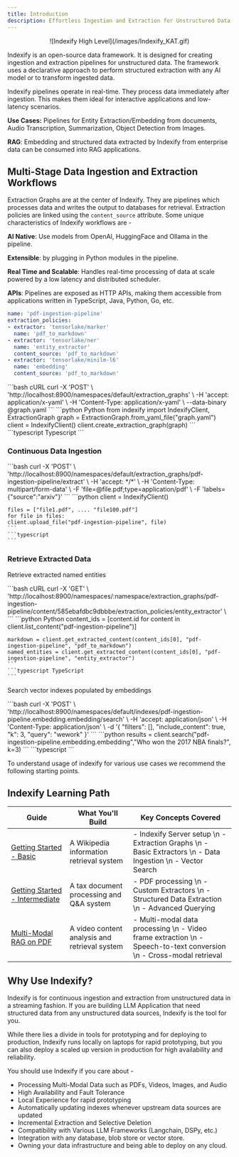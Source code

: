 ```yaml
---
title: Introduction
description: Effortless Ingestion and Extraction for Unstructured Data at Any Scale
---
```


<p align="center">
  ![Indexify High Level](/images/Indexify_KAT.gif)
</p>


Indexify is an open-source data framework. It is designed for creating ingestion and extraction pipelines for unstructured data. The framework uses a declarative approach to perform structured extraction with any AI model or to transform ingested data.

Indexify pipelines operate in real-time. They process data immediately after ingestion. This makes them ideal for interactive applications and low-latency scenarios.

**Use Cases:** Pipelines for Entity Extraction/Embedding from documents, Audio Transcription, Summarization, Object Detection from Images. 

**RAG**: Embedding and structured data extracted by Indexify from enterprise data can be consumed into RAG applications.  

## Multi-Stage Data Ingestion and Extraction Workflows

Extraction Graphs are at the center of Indexify. They are pipelines which processes data and writes the output to databases for retrieval. Extraction policies are linked using the `content_source` attribute. Some unique characteristics of Indexify workflows are -

**AI Native**: Use models from OpenAI, HuggingFace and Ollama in the pipeline.

**Extensible**: by plugging in Python modules in the pipeline.

**Real Time and Scalable**: Handles real-time processing of data at scale powered by a low latency and distributed scheduler.

**APIs**: Pipelines are exposed as HTTP APIs, making them accessible from applications written in TypeScript, Java, Python, Go, etc.

```yaml filename="graph.yaml"
name: 'pdf-ingestion-pipeline'
extraction_policies:
- extractor: 'tensorlake/marker'
  name: 'pdf_to_markdown'
- extractor: 'tensorlake/ner'
  name: 'entity_extractor'
  content_source: 'pdf_to_markdown'
- extractor: 'tensorlake/minilm-l6'
  name: 'embedding'
  content_source: 'pdf_to_markdown'
```

<CodeGroup>
    ```bash cURL
    curl -X 'POST' \
    'http://localhost:8900/namespaces/default/extraction_graphs' \
    -H 'accept: application/x-yaml' \
    -H 'Content-Type: application/x-yaml' \
    --data-binary @graph.yaml
    ```
    ```python Python
    from indexify import IndexifyClient, ExtractionGraph
    graph = ExtractionGraph.from_yaml_file("graph.yaml")
    client = IndexifyClient()
    client.create_extraction_graph(graph)
    ```
    ```typescript Typescript
    ```
</CodeGroup>

### Continuous Data Ingestion

<CodeGroup>
    ```bash
    curl -X 'POST' \
    'http://localhost:8900/namespaces/default/extraction_graphs/pdf-ingestion-pipeline/extract' \
    -H 'accept: */*' \
    -H 'Content-Type: multipart/form-data' \
    -F 'file=@file.pdf;type=application/pdf' \
    -F 'labels={"source":"arxiv"}'
    ```
    ```python
    client = IndexifyClient()

    files = ["file1.pdf", .... "file100.pdf"]
    for file in files:
    client.upload_file("pdf-ingestion-pipeline", file)
    ```
    ```typescript
    ```
</CodeGroup>

### Retrieve Extracted Data

Retrieve extracted named entities 

<CodeGroup>
    ```bash cURL
    curl -X 'GET' \
    'http://localhost:8900/namespaces/:namespace/extraction_graphs/pdf-ingestion-pipeline/content/585ebafdbc9dbbbe/extraction_policies/entity_extractor' \
    ```
    ```python Python
    content_ids = [content.id for content in client.list_content("pdf-ingestion-pipeline")]

    markdown = client.get_extracted_content(content_ids[0], "pdf-ingestion-pipeline", "pdf_to_markdown")
    named_entities = client.get_extracted_content(content_ids[0], "pdf-ingestion-pipeline", "entity_extractor")
    ```
    ```typescript TypeScript
    ```
</CodeGroup>

Search vector indexes populated by embeddings

<CodeGroup>
    ```bash
    curl -X 'POST' \
    'http://localhost:8900/namespaces/default/indexes/pdf-ingestion-pipeline.embedding.embedding/search' \
    -H 'accept: application/json' \
    -H 'Content-Type: application/json' \
    -d '{
        "filters": [],
        "include_content": true,
        "k": 3,
        "query": "wework"
    }'
    ```
    ```python
    results = client.search("pdf-ingestion-pipeline.embedding.embedding","Who won the 2017 NBA finals?", k=3)
    ```
    ```typescript
    ```
</CodeGroup>

To understand usage of indexify for various use cases we recommend the following starting points.

## Indexify Learning Path 

| Guide | What You'll Build | Key Concepts Covered |
|-------|-------------------|----------------------|
| [Getting Started - Basic](https://docs.getindexify.ai/getting_started/) | A Wikipedia information retrieval system | - Indexify Server setup \n - Extraction Graphs \n - Basic Extractors \n - Data Ingestion \n - Vector Search |
| [Getting Started - Intermediate](https://docs.getindexify.ai/getting_started_intermediate/) | A tax document processing and Q&A system | - PDF processing \n - Custom Extractors \n - Structured Data Extraction \n - Advanced Querying |
| [Multi-Modal RAG on PDF](https://docs.getindexify.ai/example_code/pdf/indexing_and_rag) | A video content analysis and retrieval system | - Multi-modal data processing \n - Video frame extraction \n - Speech-to-text conversion \n - Cross-modal retrieval |


## Why Use Indexify?

Indexify is for continuous ingestion and extraction from unstructured data in a streaming fashion. If you are building LLM Application that need structured data from any unstructured data sources, Indexify is the tool for you.

While there lies a divide in tools for prototyping and for deploying to production, Indexify runs locally on laptops for rapid prototyping, but you can also deploy a scaled up version in production for high availability and reliability.

You should use Indexify if you care about -

* Processing Multi-Modal Data such as PDFs, Videos, Images, and Audio
* High Availability and Fault Tolerance
* Local Experience for rapid prototyping
* Automatically updating indexes whenever upstream data sources are updated
* Incremental Extraction and Selective Deletion
* Compatibility with Various LLM Frameworks (Langchain, DSPy, etc.)
* Integration with any database, blob store or vector store.
* Owning your data infrastructure and being able to deploy on any cloud.
